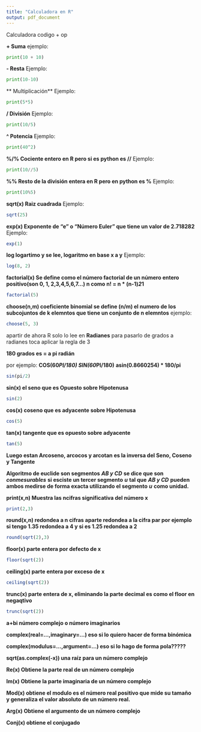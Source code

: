 ```yaml
---
title: "Calculadora en R"
output: pdf_document
---
```


Calculadora codigo + op

**+ Suma** 
ejemplo:

```python
print(10 + 10)
```

 **- Resta**
 Ejemplo:
 
```python
print(10-10)
```
** Multiplicación**
Ejemplo:

```python
print(5*5)
```



**/ División**
 Ejemplo:
 
```python
print(10/5)
```
 
 
 **^ Potencia**
 Ejemplo:
 
```python
print(40^2)
```
 
 **%/%  Cociente entero en R pero si es python es //**
 Ejemplo:
 
```python
print(10//5)
```
 
 **%% Resto de la división entera en R pero en python es %**
 Ejemplo:
 
```python
print(10%5)
```
 
 **sqrt(x) Raiz cuadrada**
 Ejemplo:
 
```r
sqrt(25)
```

 **exp(x) Exponente de "e" o "Número Euler" que tiene un valor de 2.718282**
 Ejemplo:
 
```r
exp(1)
```
 
 **log logartimo y se lee, logaritmo en base x a y**
 Ejemplo:
 
```r
log(8, 2)
```
 
**factorial(x) Se define como el número factorial de un número entero positivo(son 0, 1, 2,3,4,5,6,7...) n como n! = n * (n-1)*2*1**

```r
factorial(5)
```

**choose(n,m) coeficiente binomial se define (n/m) el numero de los subcojuntos de k elemntos que tiene un conjunto de n elemntos**
ejemplo:

```r
choose(5, 3)
```

apartir de ahora R solo lo lee en **Radianes** para pasarlo de grados a radianes toca aplicar la regla de 3

**180 grados es = a pi radián**

por ejemplo: **COS(60*PI/180)** **SIN(60*PI/180)** **asin(0.8660254) * 180/pi** 

```r
sin(pi/2)
```

**sin(x) el seno que es Opuesto sobre Hipotenusa **

```r
sin(2)
```

 **cos(x) coseno que es adyacente sobre Hipotenusa**
 
```r
cos(5)
```
 
 **tan(x) tangente que es opuesto sobre adyacente**
 
```r
tan(5)
```
 
 **Luego estan Arcoseno, arcocos y arcotan es la inversa del Seno, Coseno y Tangente**
 
 **Algoritmo de euclide son segmentos** ***AB y CD*** **se dice que son ** ***conmesurables*** **si esciste un tercer segmento** ***u*** **tal que** ***AB y CD*** **pueden ambos medirse de forma exacta utilizando el segmento** ***u*** **como unidad.**
 
 **print(x,n) Muestra las ncifras significativa del número x**
```r
print(2,3)
```
 
 **round(x,n) redondea a n cifras aparte redondea a la cifra par por ejemplo si tengo 1.35 redondea a 4 y si es 1.25 redondea a 2**
 
```r
round(sqrt(2),3)
```

**floor(x) parte entera por defecto de x**

```r
floor(sqrt(2))
```

**ceiling(x) parte entera por exceso de x**

```r
ceiling(sqrt(2))
```

**trunc(x) parte entera de x, eliminando la parte decimal es como el floor en negaqtivo**

```r
trunc(sqrt(2))
```

**a+bi número complejo o número imaginarios**

**complex(real=...,imaginary=...) eso si lo quiero hacer de forma binómica**

**complex(modulus=...,argument=...) eso si lo hago de forma pola?????**

**sqrt(as.complex(-x)) una raíz para un número complejo**

**Re(x) Obtiene la parte real de un número complejo**

**Im(x) Obtiene la parte imaginaria de un número complejo**

**Mod(x) obtiene el modulo es el número real positivo que mide su tamaño y generaliza el valor absoluto de un número real. **

**Arg(x) Obtiene el argumento de un número complejo**

**Conj(x) obtiene el conjugado**
